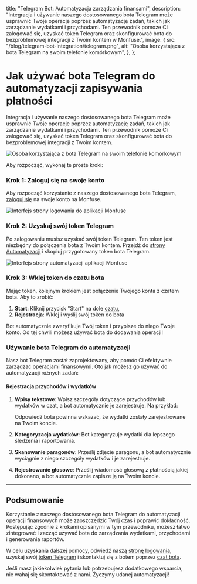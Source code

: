
  title: "Telegram Bot: Automatyzacja zarządzania finansami",
  description:
    "Integracja i używanie naszego dostosowanego bota Telegram może usprawnić Twoje operacje poprzez automatyzację zadań, takich jak zarządzanie wydatkami i przychodami. Ten przewodnik pomoże Ci zalogować się, uzyskać token Telegram oraz skonfigurować bota do bezproblemowej integracji z Twoim kontem w Monfuse.",
  image: {
    src: "/blog/telegram-bot-integration/telegram.png",
    alt: "Osoba korzystająca z bota Telegram na swoim telefonie komórkowym",
  },
};

# Jak używać <TextBeam>bota Telegram</TextBeam> do automatyzacji zapisywania płatności

Integracja i używanie naszego dostosowanego bota Telegram może usprawnić Twoje operacje poprzez automatyzację zadań, takich jak zarządzanie wydatkami i przychodami. Ten przewodnik pomoże Ci zalogować się, uzyskać token Telegram oraz skonfigurować bota do bezproblemowej integracji z Twoim kontem.

![Osoba korzystająca z bota Telegram na swoim telefonie komórkowym](/blog/telegram-bot-integration/telegram.png "Bot Telegram")

Aby rozpocząć, wykonaj te proste kroki:

### Krok 1: Zaloguj się na swoje konto

Aby rozpocząć korzystanie z naszego dostosowanego bota Telegram, [zaloguj się](https://app.monfuse.com/sign-in) na swoje konto na Monfuse.

![Interfejs strony logowania do aplikacji Monfuse](/app/sign-in.png "Logowanie")

### Krok 2: Uzyskaj swój token Telegram

Po zalogowaniu musisz uzyskać swój token Telegram. Ten token jest niezbędny do połączenia bota z Twoim kontem. Przejdź do [strony Automatyzacji](https://app.monfuse.com/automations) i skopiuj przygotowany token bota Telegram.

![Interfejs strony automatyzacji aplikacji Monfuse](/app/automation.png "Automatyzacja")

### Krok 3: Wklej token do czatu bota

Mając token, kolejnym krokiem jest połączenie Twojego konta z czatem bota. Aby to zrobić:

1. **Start**: Kliknij przycisk "Start" na dole [czatu](https://t.me/CredivioBot),
2. **Rejestracja**: Wklej i wyślij swój token do bota

Bot automatycznie zweryfikuje Twój token i przypisze do niego Twoje konto. Od tej chwili możesz używać bota do dodawania operacji!

### Używanie bota Telegram do automatyzacji

Nasz bot Telegram został zaprojektowany, aby pomóc Ci efektywnie zarządzać operacjami finansowymi. Oto jak możesz go używać do automatyzacji różnych zadań:

#### Rejestracja przychodów i wydatków

1. **Wpisy tekstowe**: Wpisz szczegóły dotyczące przychodów lub wydatków w czat, a bot automatycznie je zarejestruje. Na przykład: <div className="my-4"><Copyable content="Wydałem 50 zł na zakupy" /></div> Odpowiedź bota powinna wskazać, że wydatki zostały zarejestrowane na Twoim koncie.

2. **Kategoryzacja wydatków**: Bot kategoryzuje wydatki dla lepszego śledzenia i raportowania.

3. **Skanowanie paragonów**: Prześlij zdjęcie paragonu, a bot automatycznie wyciągnie z niego szczegóły wydatków i je zarejestruje.

4. **Rejestrowanie głosowe**: Prześlij wiadomość głosową z płatnością jakiej dokonano, a bot automatycznie zapisze ją na Twoim koncie.

---

## Podsumowanie

Korzystanie z naszego dostosowanego bota Telegram do automatyzacji operacji finansowych może zaoszczędzić Twój czas i poprawić dokładność. Postępując zgodnie z krokami opisanymi w tym przewodniku, możesz łatwo zintegrować i zacząć używać bota do zarządzania wydatkami, przychodami i generowania raportów.

W celu uzyskania dalszej pomocy, odwiedź naszą [stronę logowania](https://app.monfuse.com/sign-in), uzyskaj swój [token Telegram](https://app.monfuse.com/automations) i skontaktuj się z botem poprzez [czat bota](https://t.me/CredivioBot).

Jeśli masz jakiekolwiek pytania lub potrzebujesz dodatkowego wsparcia, nie wahaj się skontaktować z nami. Życzymy udanej automatyzacji!

